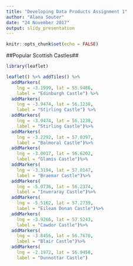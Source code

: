 ---
title: "Developing Data Products Assignment 1"
author: "Alana Souter"
date: "24 November 2017"
output: slidy_presentation
---

```{r setup, include=FALSE}
knitr::opts_chunk$set(echo = FALSE)
```
##Popular Scottish Castles##
```{r chunk1}
library(leaflet)
```

```{r map1}
leaflet() %>% addTiles() %>%
  addMarkers(
    lng = -3.1999, lat = 55.9486,
    label = "Edinburgh Castle") %>%
  addMarkers(
    lng = -3.9474, lat = 56.1238,
    label = "Stirling Castle") %>%
  addMarkers(
    lng = -3.9474, lat = 56.1238,
    label = "Stirling Castle")%>%
  addMarkers(
    lng = -3.2292, lat = 57.0397,
    label = "Balmoral Castle")%>%
  addMarkers(
    lng = -3.0017, lat = 56.6202,
    label = "Glamis Castle")%>%
  addMarkers(
    lng = -3.3194, lat = 57.0147,
    label = "Braemar Castle")%>%
  addMarkers(
    lng = -5.0736, lat = 56.2374,
    label = "Inveraray Castle")%>%
  addMarkers(
    lng = -5.5162, lat = 57.2739,
    label = "Eilean Donan Castle")%>%
  addMarkers(
    lng = -3.9266, lat = 57.5243,
    label = "Cawdor Castle")%>%
  addMarkers(
    lng = -3.8456, lat = 56.7670,
    label = "Blair Castle")%>%
  addMarkers(
    lng = -2.1972, lat = 56.9458,
    label = "Dunnottar Castle")
```
























